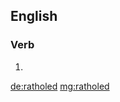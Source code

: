 ==English==

===Verb===
{{head|en|verb form}}

# {{en-past of|rathole}}

[[de:ratholed]]
[[mg:ratholed]]